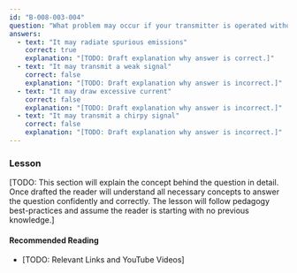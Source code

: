 ```yaml
---
id: "B-008-003-004"
question: "What problem may occur if your transmitter is operated without its cover or other shielding in place?"
answers:
  - text: "It may radiate spurious emissions"
    correct: true
    explanation: "[TODO: Draft explanation why answer is correct.]"
  - text: "It may transmit a weak signal"
    correct: false
    explanation: "[TODO: Draft explanation why answer is incorrect.]"
  - text: "It may draw excessive current"
    correct: false
    explanation: "[TODO: Draft explanation why answer is incorrect.]"
  - text: "It may transmit a chirpy signal"
    correct: false
    explanation: "[TODO: Draft explanation why answer is incorrect.]"
---
```


### Lesson

[TODO: This section will explain the concept behind the question in detail. Once drafted the reader will understand all necessary concepts to answer the question confidently and correctly. The lesson will follow pedagogy best-practices and assume the reader is starting with no previous knowledge.]

#### Recommended Reading

- [TODO: Relevant Links and YouTube Videos]

